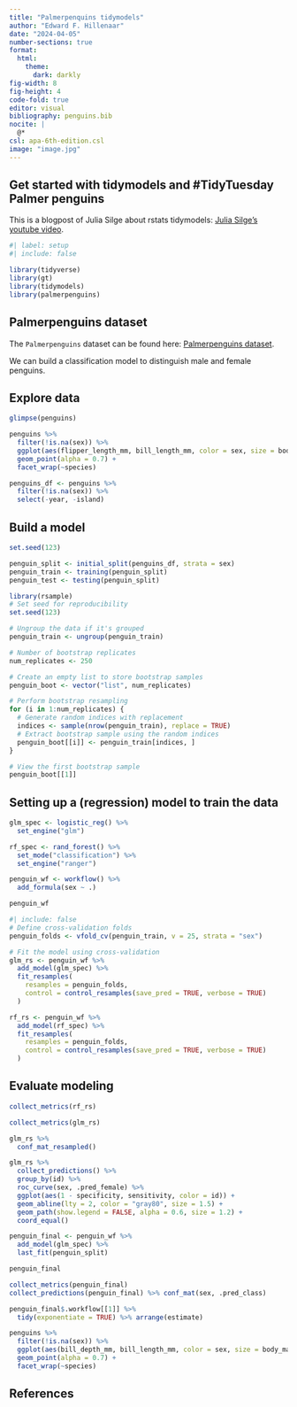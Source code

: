 ```yaml
---
title: "Palmerpenquins tidymodels"
author: "Edward F. Hillenaar"
date: "2024-04-05"
number-sections: true
format: 
  html: 
    theme: 
      dark: darkly
fig-width: 8
fig-height: 4
code-fold: true
editor: visual
bibliography: penguins.bib
nocite: |
  @*
csl: apa-6th-edition.csl
image: "image.jpg"
---
```


## Get started with tidymodels and #TidyTuesday Palmer penguins

This is a blogpost of Julia Silge about rstats tidymodels: [Julia Silge's youtube video](https://juliasilge.com/blog/palmer-penguins/).

```r
#| label: setup
#| include: false

library(tidyverse)
library(gt)
library(tidymodels)
library(palmerpenguins)

```

## Palmerpenguins dataset

The `Palmerpenguins` dataset can be found here: [Palmerpenguins dataset](https://allisonhorst.github.io/palmerpenguins/).

We can build a classification model to distinguish male and female penguins.

## Explore data

```r
glimpse(penguins)

penguins %>% 
  filter(!is.na(sex)) %>% 
  ggplot(aes(flipper_length_mm, bill_length_mm, color = sex, size = body_mass_g)) +
  geom_point(alpha = 0.7) +
  facet_wrap(~species)

```

```r
penguins_df <- penguins %>%
  filter(!is.na(sex)) %>%
  select(-year, -island)

```

## Build a model

```r
set.seed(123)

penguin_split <- initial_split(penguins_df, strata = sex)
penguin_train <- training(penguin_split)
penguin_test <- testing(penguin_split)

library(rsample)
# Set seed for reproducibility
set.seed(123)

# Ungroup the data if it's grouped
penguin_train <- ungroup(penguin_train)

# Number of bootstrap replicates
num_replicates <- 250

# Create an empty list to store bootstrap samples
penguin_boot <- vector("list", num_replicates)

# Perform bootstrap resampling
for (i in 1:num_replicates) {
  # Generate random indices with replacement
  indices <- sample(nrow(penguin_train), replace = TRUE)
  # Extract bootstrap sample using the random indices
  penguin_boot[[i]] <- penguin_train[indices, ]
}

# View the first bootstrap sample
penguin_boot[[1]]

```

## Setting up a (regression) model to train the data

```r
glm_spec <- logistic_reg() %>%
  set_engine("glm")

rf_spec <- rand_forest() %>%
  set_mode("classification") %>%
  set_engine("ranger")

```

```r
penguin_wf <- workflow() %>%
  add_formula(sex ~ .)

penguin_wf

```

```r
#| include: false
# Define cross-validation folds
penguin_folds <- vfold_cv(penguin_train, v = 25, strata = "sex")

# Fit the model using cross-validation
glm_rs <- penguin_wf %>%
  add_model(glm_spec) %>%
  fit_resamples(
    resamples = penguin_folds,
    control = control_resamples(save_pred = TRUE, verbose = TRUE)
  )

rf_rs <- penguin_wf %>%
  add_model(rf_spec) %>%
  fit_resamples(
    resamples = penguin_folds,
    control = control_resamples(save_pred = TRUE, verbose = TRUE)
  )
```

## Evaluate modeling

```r
collect_metrics(rf_rs)
```

```r
collect_metrics(glm_rs)
```

```r
glm_rs %>%
  conf_mat_resampled()
```

```r
glm_rs %>%
  collect_predictions() %>%
  group_by(id) %>%
  roc_curve(sex, .pred_female) %>%
  ggplot(aes(1 - specificity, sensitivity, color = id)) +
  geom_abline(lty = 2, color = "gray80", size = 1.5) +
  geom_path(show.legend = FALSE, alpha = 0.6, size = 1.2) +
  coord_equal()

```

```r
penguin_final <- penguin_wf %>%
  add_model(glm_spec) %>%
  last_fit(penguin_split)

penguin_final

collect_metrics(penguin_final)
collect_predictions(penguin_final) %>% conf_mat(sex, .pred_class)

```

```r
penguin_final$.workflow[[1]] %>%
  tidy(exponentiate = TRUE) %>% arrange(estimate)
```

```r
penguins %>%
  filter(!is.na(sex)) %>%
  ggplot(aes(bill_depth_mm, bill_length_mm, color = sex, size = body_mass_g)) +
  geom_point(alpha = 0.7) +
  facet_wrap(~species)
```

## References
